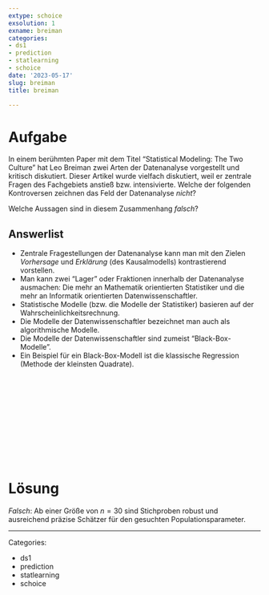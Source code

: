 ```yaml
---
extype: schoice
exsolution: 1
exname: breiman
categories:
- ds1
- prediction
- statlearning
- schoice
date: '2023-05-17'
slug: breiman
title: breiman

---
```






# Aufgabe

In einem berühmten Paper mit dem Titel "Statistical Modeling: The Two Culture" hat Leo Breiman zwei Arten der Datenanalyse vorgestellt und kritisch diskutiert. 
Dieser Artikel wurde vielfach diskutiert, weil er zentrale Fragen des Fachgebiets anstieß bzw. intensivierte. 
Welche der folgenden Kontroversen zeichnen das Feld der Datenanalyse *nicht*?

Welche Aussagen sind in diesem Zusammenhang *falsch*?

Answerlist
----------

* Zentrale Fragestellungen der Datenanalyse kann man mit den Zielen *Vorhersage* und *Erklärung* (des Kausalmodells) kontrastierend vorstellen.
* Man kann zwei "Lager" oder Fraktionen innerhalb der Datenanalyse ausmachen: Die mehr an Mathematik orientierten Statistiker und die mehr an Informatik orientierten Datenwissenschaftler.
* Statistische Modelle (bzw. die Modelle der Statistiker) basieren auf der Wahrscheinlichkeitsrechnung.
* Die Modelle der Datenwissenschaftler bezeichnet man auch als algorithmische Modelle.
* Die Modelle der Datenwissenschaftler sind zumeist "Black-Box-Modelle".
* Ein Beispiel für ein Black-Box-Modell ist die klassische Regression (Methode der kleinsten Quadrate).





</br>
</br>
</br>
</br>
</br>
</br>
</br>
</br>
</br>
</br>

# Lösung

*Falsch*: Ab einer Größe von $n=30$ sind Stichproben robust und ausreichend präzise Schätzer für den gesuchten Populationsparameter.




---

Categories: 

- ds1
- prediction
- statlearning
- schoice

